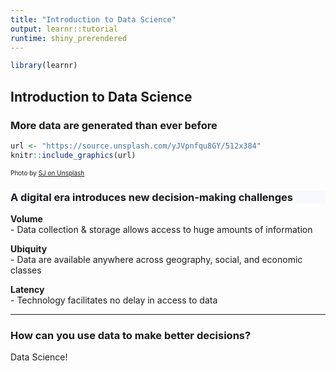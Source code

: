 ```yaml
---
title: "Introduction to Data Science"
output: learnr::tutorial
runtime: shiny_prerendered
---
```

```r
library(learnr)
```

<style>
.background {
    background-color: ghostwhite; 
}
</style>

## Introduction to Data Science

### More data are generated than ever before
```r
url <- "https://source.unsplash.com/yJVpnfqu8GY/512x384"
knitr::include_graphics(url)
```
  
<font size = "1">Photo by [SJ on Unsplash](https://unsplash.com/@sjjillan)</font>

### A digital era introduces new decision-making challenges {.background}
**Volume**  
- Data collection & storage allows access to huge amounts of information  
  
**Ubiquity**  
- Data are available anywhere across geography, social, and economic classes   
  
**Latency**  
- Technology facilitates no delay in access to data    

*** 
  
### How can you use data to make better decisions?  
Data Science!  